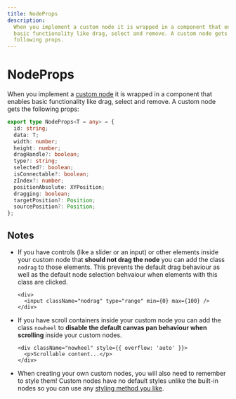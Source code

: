 ```yaml
---
title: NodeProps
description:
  When you implement a custom node it is wrapped in a component that enables
  basic functionality like drag, select and remove. A custom node gets the
  following props.
---
```



# NodeProps

When you implement a [custom node](/learn/guides/custom-nodes) it is wrapped in a component that enables basic functionality like drag, select and remove. A custom node gets the following props:

```ts
export type NodeProps<T = any> = {
  id: string;
  data: T;
  width: number;
  height: number;
  dragHandle?: boolean;
  type?: string;
  selected?: boolean;
  isConnectable?: boolean;
  zIndex?: number;
  positionAbsolute: XYPosition;
  dragging: boolean;
  targetPosition?: Position;
  sourcePosition?: Position;
};
```

## Notes

- If you have controls (like a slider or an input) or other elements inside your custom node
  that **should not drag the node** you can add the class `nodrag` to those elements.
  This prevents the default drag behaviour as well as the default node selection
  behvaiour when elements with this class are clicked.

  ```svelte filename="CustomNode.svelte"
  <div>
    <input className="nodrag" type="range" min={0} max={100} />
  </div>
  ```

- If you have scroll containers inside your custom node you can add the class
  `nowheel` to **disable the default canvas pan behaviour when scrolling** inside
  your custom nodes.

  ```svelte filename="CustomNode.svelte"
  <div className="nowheel" style={{ overflow: 'auto' }}>
    <p>Scrollable content...</p>
  </div>
  ```

- When creating your own custom nodes, you will also need to remember to style
  them! Custom nodes have no default styles unlike the built-in nodes so you
  can use any [styling method you like](/learn/guides/theming).
